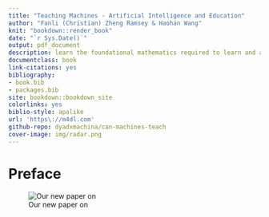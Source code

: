 ```yaml
--- 
title: "Teaching Machines - Artificial Intelligence and Education"
author: "Fanli (Christian) Zheng Ramsey & Haohan Wang"
knit: "bookdown::render_book"
date: "`r Sys.Date()`"
output: pdf_document
description: learn the foundational mathematics required to learn and apply cutting edge deep learning techniques. From Aristolean logic to Jaynes theory of probability to Rosenblatt's Perceptron and Vapnik\'s Statistical Learning Theory
documentclass: book
link-citations: yes
bibliography:
- book.bib
- packages.bib
site: bookdown::bookdown_site
colorlinks: yes
biblio-style: apalike
url: 'https\://m4dl.com'
github-repo: dyadxmachina/can-machines-teach
cover-image: img/radar.png
---
```

# Preface {-}
![Our new paper on ](img/radar.png)

